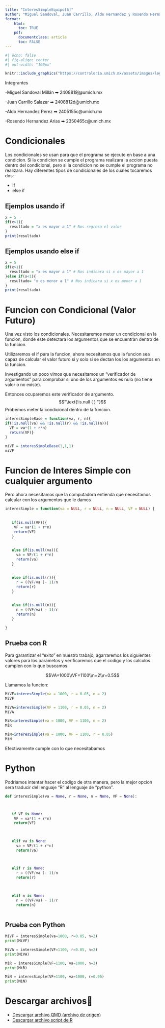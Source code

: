 ```yaml
---
title: "InteresSimpleEquipo[6]"
author: "Miguel Sandoval, Juan Carrillo, Aldo Hernandez y Rosendo Hernandez"
format: 
    html:
      toc: TRUE
    pdf:
      documentclass: article
      toc: FALSE
---
```


```r
#| echo: false
#| fig-align: center
#| out-width: "100px"

knitr::include_graphics("https://contraloria.umich.mx/assets/images/logo.png")
```

Integrantes

-Miguel Sandoval Millán ➡ 2408819j@umich.mx

-Juan Carrillo Salazar ➡ 2408812d@umich.mx

-Aldo Hernandez Perez ➡ 2405155c@umich.mx

-Rosendo Hernandez Arias ➡ 2350465c@umich.mx

# Condicionales

Los condicionales se usan para que el programa se ejecute en base a una condicion. Si la condicion se cumple el programa realizara la accion puesta dentro del condicional, pero si la condicion no se cumple el programa no realizara.
Hay diferentes tipos de condicionales de los cuales tocaremos dos:

- if
- else if


## Ejemplos usando if

```r
x = 5
if(x>1){
  resultado = "x es mayor a 1" # Nos regresa el valor
}
print(resultado)
```

## Ejemplos usando else if

```r
x = 5
if(x>1){
  resultado = "x es mayor a 1" # Nos indicara si x es mayor a 1
}else if(x<1){
  resultado= "x es menor a 1" # Nos indicara si x es menor a 1
}
print(resultado)
```



# Funcion con Condicional  (Valor Futuro)

Una vez visto los condicionales. Necesitaremos meter un condicional en la funcion, donde este detectara los argumentos que se encuentran dentro de la funcion.  

Utilizaremos el if para la funcion, ahora necesitamos que la funcion sea capaz de calcular el valor futuro si y solo si se dectan los los argumentos en la funcion.  

Investigando un poco vimos que necesitamos un "verificador de argumentos" para comprobar si uno de los argumentos es nulo (no tiene valor o no existe).  

Entonces ocuparemos este verificador de argumento.
$$"\text{!is.null ( ) "}$$
Probemos meter la condicional dentro de la funcion.

```r
interesSimpleBase = function(va, r, n){
if(!is.null(va) && !is.null(r) && !is.null(n)){
  VF = va*(1 + r*n)
  return(VF)}
}
```


```r
miVF = interesSimpleBase(1,1,1)
miVF
```
\newpage
# Funcion de Interes Simple con cualquier argumento

Pero ahora necesitamos que la computadora entienda que necesitamos calcular con los argumentos que le damos

```r
interesSimple = function(va = NULL, r = NULL, n = NULL, VF = NULL) { 
   
   
   if(is.null(VF)){
    VF = va*(1 + r*n)
    return(VF)
   }
   
  
   else if(is.null(va)){
     va = VF/(1 + r*n)
     return(va)
   }
   
  
   else if(is.null(r)){
     r = ((VF/va )- 1)/n
     return(r)
   }
   

   else if(is.null(n)){
     n = ((VF/va) - 1)/r
     return(n)
   }
   
}
```

\newpage
## Prueba con R

Para garantizar el "exito" en nuestro trabajo, agarraremos los siguientes valores para los parametos y verificaremos que el codigo y los calculos cumplen con lo que buscamos.

$$VA=1000\\VF=1100\\n=2\\r=0.5$$

Llamamos la funcion:

```r
MiVF=interesSimple(va = 1000, r = 0.05, n = 2)
MiVF
```

```r
MiVA=interesSimple(VF = 1100, r = 0.05, n = 2)
MiVA
```


```r
MiR=interesSimple(va = 1000, VF = 1100, n = 2)
MiR
```


```r
MiN=interesSimple(va = 1000, VF = 1100, r = 0.05)
MiN
```

Efectivamente cumple con lo que necesitabamos

\newpage
# Python

Podriamos intentar hacer el codigo de otra manera, pero la mejor opcion sera traducir del lenguaje "R" al lenguaje de "python".

```python
def interesSimple(va = None, r = None, n = None, VF = None):



   if VF is None:
    VF = va*(1 + r*n)
    return(VF)
   
   

   elif va is None:
     va = VF/(1 + r*n)
     return(va)
   
   

   elif r is None:
     r = ((VF/va )- 1)/n
     return(r)
   
   

   elif n is None:
     n = ((VF/va) - 1)/r
     return(n)
   

```

\newpage
## Prueba con Python

```python

MiVF = interesSimple(va=1000, r=0.05, n=2)
print(MiVF)

```


```python

MiVA = interesSimple(VF=1100, r=0.05, n=2)
print(MiVA)


```


```python

MiR = interesSimple(VF=1100, va=1000, n=2)
print(MiR)


```


```python

MiN = interesSimple(VF=1100, va=1000, r=0.05)
print(MiN)


```

# Descargar archivos💯


- [Descargar archivo QMD (archivo de origen)](index.qmd)
- [Descargar archivo script de R](index.R)
